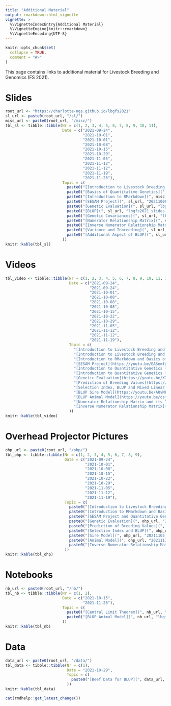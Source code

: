 ```yaml
---
title: "Additional Material"
output: rmarkdown::html_vignette
vignette: >
  %\VignetteIndexEntry{Additional Material}
  %\VignetteEngine{knitr::rmarkdown}
  %\VignetteEncoding{UTF-8}
---
```


```r
knitr::opts_chunk$set(
  collapse = TRUE,
  comment = "#>"
)
```

This page contains links to additional material for Livestock Breeding and Genomics (FS 2021).

# Slides

```r
root_url <- "https://charlotte-ngs.github.io/lbgfs2021" 
sl_url <- paste0(root_url, "/sl/")
misc_url <- paste0(root_url, "/misc/")
tbl_sl <- tibble::tibble(Nr = c(1, 2, 3, 4, 5, 6, 7, 8, 9, 10, 11),
                         Date = c("2021-09-24",
                                  "2021-10-01",
                                  "2021-10-01",
                                  "2021-10-08",
                                  "2021-10-15",
                                  "2021-10-29",
                                  "2021-11-05",
                                  "2021-11-12",
                                  "2021-11-12",
                                  "2021-11-19",
                                  "2021-11-26"),
                         Topic = c(
                           paste0("[Introduction to Livestock Breeding and Genomics](", sl_url, "lbgfs2021_slides_l01_intro_lbg.pdf)", collapse = ""),
                           paste0("[Basics of Quantitative Genetics](", sl_url, "lbgfs2021_slides_l02_basics_qg.pdf)", collapse = ""),
                           paste0("[Introduction to RMarkdown](", misc_url, "20211001_introduction_rmarkdown.pdf)", collapse = ""),
                           paste0("[SESAM Project](", sl_url, "20211008_sesam_project.pdf)", collapse = ""),
                           paste0("[Genetic Evaluation](", sl_url, "lbgfs2021_slides_l03_gen-eval.pdf)", collapse = ""),
                           paste0("[BLUP](", sl_url, "lbgfs2021_slides_l04_blup.pdf)", collapse = ""),
                           paste0("[Genetic Covariances](", sl_url, "lbgfs2021_slides_l05_gencov.pdf)", collapse = ""),
                           paste0("[Numerator Relationship Matrix](", sl_url, "lbgfs2021_l06_slides_numrelmat.pdf)", collapse = ""),
                           paste0("[Inverse Numerator Relationship Matrix](", sl_url, "lbgfs2021_l06_slides_invnumrelmat.pdf)", collapse = ""),
                           paste0("[Variance and Inbreeding](", sl_url, "lbgfs2021_l07_slides_var_inb.pdf)", collapse = ""),
                           paste0("[Additional Aspect of BLUP](", sl_url, "l08_add_asp_blup.pdf)", collapse = "")
                         ))
knitr::kable(tbl_sl)
```


# Videos

```r
tbl_video <- tibble::tibble(Nr = c(1, 2, 3, 4, 5, 6, 7, 8, 9, 10, 11, 12, 13),
                            Date = c("2021-09-24",
                                     "2021-09-24",
                                     "2021-10-01",
                                     "2021-10-08",
                                     "2021-10-08",
                                     "2021-10-08",
                                     "2021-10-15",
                                     "2021-10-22",
                                     "2021-10-29",
                                     "2021-11-05",
                                     "2021-11-12",
                                     "2021-11-12",
                                     "2021-11-19"),
                            Topic = c(
                              "[Introduction to Livestock Breeding and Genomics, Part 1](https://youtu.be/9R2rW-lutfs)", 
                              "[Introduction to Livestock Breeding and Genomics, Part 2](https://youtu.be/7Hn6hlpXiDQ)",
                              "[Introduction to RMarkdown and Basics of Quantitative Genetics (Part 1)](https://youtu.be/rq4Z__gtUcQ)",
                              "[SESAM Project](https://youtu.be/EASemfg4moc)",
                              "[Introduction to Quantitative Genetics (Part 2)](https://youtu.be/X-hjCf7CX7w)",
                              "[Introduction to Quantitative Genetics (Part 3)](https://youtu.be/Asw7PMOwgJk)",
                              "[Genetic Evaluation](https://youtu.be/X7Qq3E7dP8g)",
                              "[Prediction of Breeding Values](https://youtu.be/K3nYZIv_CB0)",
                              "[Selection Index, BLUP and Mixed Linear Effect Models](https://youtu.be/TaKxOeVKLqs)",
                              "[BLUP Sire Model](https://youtu.be/AOvMFpBo_PE)",
                              "[BLUP Animal Model](https://youtu.be/csjJKd14bF4)",
                              "[Numerator Relationship Matrix and its Inverse](https://youtu.be/T9q88r0DUSA)",
                              "[Inverse Numerator Relationship Matrix](https://youtu.be/NQwmXiFK8do)"
                            ))
knitr::kable(tbl_video)
```


# Overhead Projector Pictures

```r
ohp_url <- paste0(root_url, "/ohp/")
tbl_ohp <- tibble::tibble(Nr = c(1, 2, 3, 4, 5, 6, 7, 8, 9),
                          Date = c("2021-09-24",
                                   "2021-10-01",
                                   "2021-10-08",
                                   "2021-10-15",
                                   "2021-10-22",
                                   "2021-10-29",
                                   "2021-11-05",
                                   "2021-11-12",
                                   "2021-11-19"),
                          Topic = c(
                            paste0("[Introduction to Livestock Breeding and Genomics](", ohp_url, "20210924_ohp_pictures.pdf)", collapse = ""),
                            paste0("[Introduction to RMarkdown and Basics of Quantitative Genetics (Part 1)](", ohp_url, "20211001_ohp_pictures.pdf)", collapse = ""),
                            paste0("[SESAM Project and Quantitative Genetics (Part2)](", ohp_url, "20211008_ohp_pictures.pdf)", collapse = ""),
                            paste0("[Genetic Evaluation](", ohp_url, "20211015_ohp_pictures.pdf)", collapse = ""),
                            paste0("[Prediction of Breeding Values](", ohp_url, "20211022_ohp_pictures.pdf)", collapse = ""),
                            paste0("[Selection Index and BLUP](", ohp_url, "20211029_ohp_pictures.pdf)", collapse = ""),
                            paste0("[Sire Model](", ohp_url, "20211105_ohp_pictures.pdf)", collapse = ""),
                            paste0("[Animal Model](", ohp_url, "20211112_ohp_pictures.pdf)", collapse = ""),
                            paste0("[Inverse Numerator Relationship Matrix](", ohp_url, "20211119_ohp_pictures.pdf)", collapse = "")
                          ))
knitr::kable(tbl_ohp)
```


# Notebooks

```r
nb_url <- paste0(root_url, "/nb/")
tbl_nb <- tibble::tibble(Nr = c(1, 2),
                         Date = c("2021-10-15",
                                  "2021-11-26"),
                         Topic = c(
                           paste0("[Central Limit Theorem](", nb_url, "20211015_explain_clt.nb.html)", collapse = ""),
                           paste0("[BLUP Animal Model](", nb_url, "lbgfs2021_blup_am.nb.html)", collapse = "")
                         ))
knitr::kable(tbl_nb)
```


# Data

```r
data_url <- paste0(root_url, "/data/")
tbl_data <- tibble::tibble(Nr = c(1),
                           Date = "2021-10-29",
                           Topic = c(
                             paste0("[Beef Data for BLUP](", data_url, "beef_data_blup.csv)", collapse = "")
                           ))
knitr::kable(tbl_data)
```


```r
cat(rmdhelp::get_latest_change())
```

